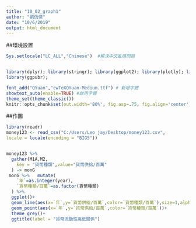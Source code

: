 ```yaml
---
title: "10_02_graph1"
author: "劉信傑"
date: "10/6/2019"
output: html_document
---
```


##環境設置
```r
Sys.setlocale("LC_ALL","Chinese")  #解決中文亂碼問題


library(dplyr); library(stringr); library(ggplot2); library(plotly); library(lubridate); library(readr); library(tidyr); library(showtext); 
library(ggpubr);

font_add("QYuan","cwTeXQYuan-Medium.ttf") # 新增字體
showtext_auto(enable=TRUE) #啟用字體
theme_set(theme_classic())
knitr::opts_chunk$set(out.width='80%', fig.asp=.75, fig.align='center', fig.showtext=T)

```

##作圖
```r
library(readr)
money123 <- read_csv("C:/Users/Leo jay/Desktop/money123.csv",
locale = locale(encoding = "BIG5"))


money123 %>% 
  gather(M1A,M2,
    key = "貨幣種類",value="貨幣供給/百萬"
  ) -> monG
 monG %>%   mutate(
    `年`=as.integer(year),
    `貨幣種類/百萬`=as.factor(貨幣種類)
  ) %>% 
  ggplot()+ 
  geom_line(aes(x=`年`,y=`貨幣供給/百萬`,color=`貨幣種類/百萬`),size=1,alpha=0.8)+
  geom_point(aes(x=`年`,y=`貨幣供給/百萬`,color=`貨幣種類/百萬`))+
  theme_grey()+
  ggtitle(label = "貨幣流動性高低關係")



```




